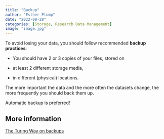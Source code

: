 ---
title: "Backup"
author: "Esther Plomp"
date: "2022-08-28"
categories: [Storage, Research Data Management]
image: "image.jpg"
---

To avoid losing your data, you should follow recommended **backup practices**:

-   You should have 2 or 3 copies of your files, stored on

-   at least 2 different storage media,

-   in different (physical) locations.

The more important the data and the more often the datasets change, the more frequently you should back them up.

Automatic backup is preferred!

## More information

[The Turing Way on backups](https://the-turing-way.netlify.app/reproducible-research/rdm/rdm-storage.html#backups)

